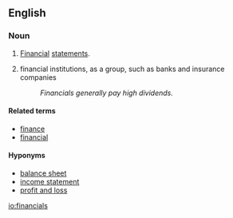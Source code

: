 ==English==

===Noun===
{{en-noun|[[plurale tantum|plural only]]}}

# {{context|accounting|business}} [[financial|Financial]] [[statements]].
# {{context|business|finance}} financial institutions, as a group, such as banks and insurance companies
#:''Financials generally pay high dividends.''

====Related terms====
* [[finance]]
* [[financial]]

====Hyponyms====
* [[balance sheet]]
* [[income statement]]
* [[profit and loss]]

[[io:financials]]